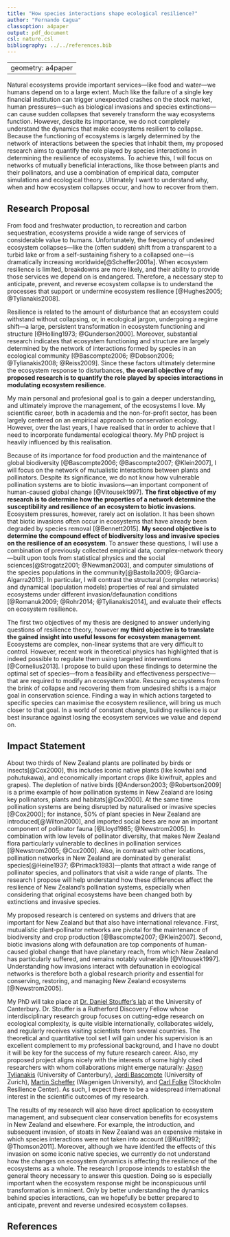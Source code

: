 ```yaml
---
title: "How species interactions shape ecological resilience?"
author: "Fernando Cagua"
classoption: a4paper
output: pdf_document
csl: nature.csl
bibliography: ../../references.bib
---
```

---
geometry: a4paper
---
\vfill
\begin{center}
\subsubsection{Research Summary}
\end{center}

Natural ecosystems provide important services---like food and water---we humans depend on to a large extent. 
Much like the failure of a single key financial institution can trigger unexpected crashes on the stock market, human pressures---such as biological invasions and species extinctions---can cause sudden collapses that severely transform the way ecosystems function. 
However, despite its importance, we do not completely understand the dynamics that make ecosystems resilient to collapse.
Because the functioning of ecosystems is largely determined by the network of interactions between the species that inhabit them, my proposed research aims to quantify the role played by species interactions in determining the resilience of ecosystems.
To achieve this, I will focus on networks of mutually beneficial interactions, like those between plants and their pollinators, and use a combination of empirical data, computer simulations and ecological theory.
Ultimately I want to understand why, when and how ecosystem collapses occur, and how to recover from them.

\vfill
\vfill
\vfill

\newpage

## Research Proposal

From food and freshwater production, to recreation and carbon sequestration, ecosystems provide a wide range of services of considerable value to humans.
Unfortunately, the frequency of undesired ecosystem collapses---like the (often sudden) shift from a transparent to a turbid lake or from a self-sustaining fishery to a collapsed one---is dramatically increasing worldwide[@Scheffer2001a]. 
When ecosystem resilience is limited, breakdowns are more likely, and their ability to provide those services we depend on is endangered.
Therefore, a necessary step to anticipate, prevent, and reverse ecosystem collapse is to understand the processes that support or undermine ecosystem resilience [@Hughes2005; @Tylianakis2008]. 

Resilience is related to the amount of disturbance that an ecosystem could withstand without collapsing, or, in ecological jargon, undergoing a regime shift---a large, persistent transformation in ecosystem functioning and structure [@Holling1973; @Gunderson2000]. 
Moreover, substantial research indicates that ecosystem functioning and structure are largely determined by the network of interactions formed by species in an ecological community [@Bascompte2006; @Dobson2006; @Tylianakis2008; @Reiss2009]. 
Since these factors ultimately determine the ecosystem response to disturbances, **the overall objective of my proposed research is to quantify the role played by species interactions in modulating ecosystem resilience**.  

My main personal and profesional goal is to gain a deeper understanding, and ultimately improve the management, of the ecosystems I love.
My scientific career, both in academia and the non-for-profit sector, has been largely centered on an empirical approach to conservation ecology.
However, over the last years, I have realised that in order to achieve that I need to incorporate fundamental ecological theory. 
My PhD project is heavily influenced by this realisation.

Because of its importance for food production and the maintenance of global biodiversity [@Bascompte2006; @Bascompte2007; @Klein2007], I will focus on the network of mutualistic interactions between plants and pollinators. 
Despite its significance, we do not know how vulnerable pollination systems are to biotic invasions---an important component of human-caused global change [@Vitousek1997].
**The first objective of my research is to determine how the properties of a network determine the susceptibility and resilience of an ecosystem to biotic invasions**. 
Ecosystem pressures, however, rarely act on isolation.
It has been shown that biotic invasions often occur in ecosystems that have already been degraded by species removal [@Bennett2015]. 
**My second objective is to determine the compound effect of biodiversity loss and invasive species on the resilience of an ecosystem**.
To answer these questions, I will use a combination of previously collected empirical data, complex-network theory---built upon tools from statistical physics and the social sciences[@Strogatz2001; @Newman2003], and computer simulations of the species populations in the community[@Bastolla2009; @Garcia-Algarra2013].
In particular, I will contrast the structural (complex networks) and dynamical (population models) properties of real and simulated ecosystems under different invasion/defaunation conditions [@Romanuk2009; @Rohr2014; @Tylianakis2014], and evaluate their effects on ecosystem resilience.

The first two objectives of my thesis are designed to answer underlying questions of resilience theory, however **my third objective is to translate the gained insight into useful lessons for ecosystem management**.
Ecosystems are complex, non-linear systems that are very difficult to control. 
However, recent work in theoretical physics has highlighted that is indeed possible to regulate them using targeted interventions [@Cornelius2013].
I propose to build upon these findings to determine the optimal set of species---from a feasibility and effectiveness perspective---that are required to modify an ecosystem state.
Rescuing ecosystems from the brink of collapse and recovering them from undesired shifts is a major goal in conservation science.
Finding a way in which actions targeted to specific species can maximise the ecosystem resilience, will bring us much closer to that goal.
In a world of constant change, building resilience is our best insurance against losing the ecosystem services we value and depend on.

\newpage

## Impact Statement

About two thirds of New Zealand plants are pollinated by birds or insects[@Cox2000], this includes iconic native plants (like kowhai and pohutukawa), and economically important crops (like kiwifruit, apples and grapes). 
The depletion of native birds [@Anderson2003; @Robertson2009] is a prime example of how pollination systems in New Zealand are losing key pollinators, plants and habitats[@Cox2000].
At the same time pollination systems are being disrupted by naturalised or invasive species [@Cox2000]; for instance, 50% of plant species in New Zealand are introduced[@Wilton2000], and imported social bees are now an important component of pollinator fauna [@Lloyd1985; @Newstrom2005]. 
In combination with low levels of pollinator diversity, that makes New Zealand flora particularly vulnerable to declines in pollination services [@Newstrom2005; @Cox2000].
Also, in contrast with other locations, pollination networks in New Zealand are dominated by generalist species[@Heine1937; @Primack1983]---plants that attract a wide range of pollinator species, and pollinators that visit a wide range of plants. 
The research I propose will help understand how these differences affect the resilience of New Zealand's pollination systems, especially when considering that original ecosystems have been changed both by extinctions and invasive species.

My proposed research is centered on systems and drivers that are important for New Zealand but that also have international relevance.
First, mutualistic plant-pollinator networks are pivotal for the maintenance of biodiversity and crop production [@Bascompte2007; @Klein2007].
Second, biotic invasions along with defaunation are top components of human-caused global change that have planetary reach, from which New Zealand has particularly suffered, and remains notably vulnerable [@Vitousek1997]. 
Understanding how invasions interact with defaunation in ecological networks is therefore both a global research priority and essential for conserving, restoring, and managing New Zealand ecosystems [@Newstrom2005]. 

My PhD will take place at [Dr. Daniel Stouffer's lab](http://www.stoufferlab.org/) at the University of Canterbury. 
Dr. Stouffer is a Rutherford Discovery Fellow whose interdisciplinary research group focuses on cutting-edge research on ecological complexity, is quite visible internationally, collaborates widely, and regularly receives visiting scientists from several countries. 
The theoretical and quantitative tool set I will gain under his supervision is an excellent complement to my professional background, and I have no doubt it will be key for the success of my future research career. 
Also, my proposed project aligns nicely with the interests of some highly cited researchers with whom collaborations might emerge naturally: [Jason Tylianakis](http://www.tylianakislab.org/) (University of Canterbury), [Jordi Bascompte](http://www.bascompte.net/) (University of Zurich), [Martin Scheffer](http://www.sparcs-center.org/) (Wagenigen University), and [Carl Folke](http://www.stockholmresilience.org/21/contact/staff/1-15-2008-folke.html) (Stockholm Resilience Center). As such, I expect there to be a widespread international interest in the scientific outcomes of my research.

The results of my research will also have direct application to ecosystem management, and subsequent clear conservation benefits for ecosystems in New Zealand and elsewhere. 
For example, the introduction, and subsequent invasion, of stoats in New Zealand was an expensive mistake in which species interactions were not taken into account [@Kuiti1992; @Thomson2011]. 
Moreover, although we have identifed the effects of this invasion on some iconic native species, we currently do not understand how the changes on ecosystem dynamics is affecting the resilience of the ecosystems as a whole.
The research I propose intends to establish the general theory necessary to answer this question. 
Doing so is especially important when the ecosystem response might be inconspicuous until transformation is imminent.
Only by better understanding the dynamics behind species interactions, can we hopefully be better prepared to anticipate, prevent and reverse undesired ecosystem collapses.

\newpage

## References 
